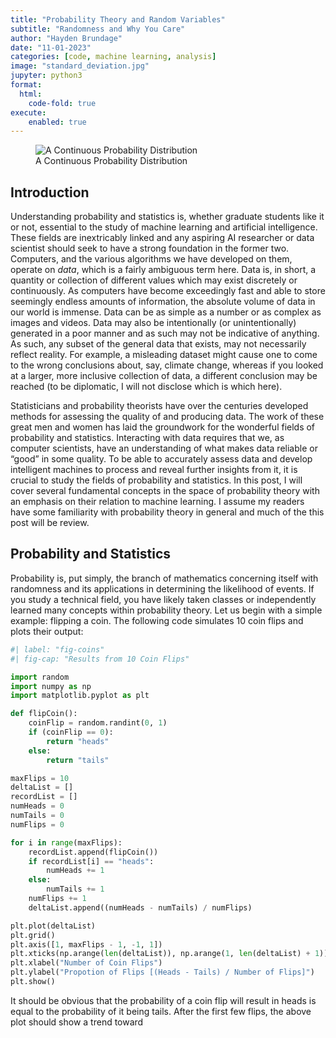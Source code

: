 ```yaml
---
title: "Probability Theory and Random Variables"
subtitle: "Randomness and Why You Care"
author: "Hayden Brundage"
date: "11-01-2023"
categories: [code, machine learning, analysis]
image: "standard_deviation.jpg"
jupyter: python3
format:
  html:
    code-fold: true
execute:
    enabled: true
---
```


![A Continuous Probability Distribution](standard_deviation.jpg)

## Introduction
Understanding probability and statistics is, whether graduate students like it or not, essential to the study of machine learning and artificial intelligence. These fields are inextricably linked and any aspiring AI researcher or data scientist should seek to have a strong foundation in the former two. Computers, and the various algorithms we have developed on them, operate on *data*, which is a fairly ambiguous term here. Data is, in short, a quantity or collection of different values which may exist discretely or continuously. As computers have become exceedingly fast and able to store seemingly endless amounts of information, the absolute volume of data in our world is immense. Data can be as simple as a number or as complex as images and videos. Data may also be intentionally (or unintentionally) generated in a poor manner and as such may not be indicative of anything. As such, any subset of the general data that exists, may not necessarily reflect reality. For example, a misleading dataset might cause one to come to the wrong conclusions about, say, climate change, whereas if you looked at a larger, more inclusive collection of data, a different conclusion may be reached (to be diplomatic, I will not disclose which is which here).

Statisticians and probability theorists have over the centuries developed methods for assessing the quality of and producing data. The work of these great men and women has laid the groundwork for the wonderful fields of probability and statistics. Interacting with data requires that we, as computer scientists, have an understanding of what makes data reliable or "good" in some quality. To be able to accurately assess data and develop intelligent machines to process and reveal further insights from it, it is crucial to study the fields of probability and statistics. In this post, I will cover several fundamental concepts in the space of probability theory with an emphasis on their relation to machine learning. I assume my readers have some familiarity with probability theory in general and much of the this post will be review. 

## Probability and Statistics
Probability is, put simply, the branch of mathematics concerning itself with randomness and its applications in determining the likelihood of events. If you study a technical field, you have likely taken classes or independently learned many concepts within probability theory. Let us begin with a simple example: flipping a coin. The following code simulates 10 coin flips and plots their output:

```python
#| label: "fig-coins"
#| fig-cap: "Results from 10 Coin Flips"

import random
import numpy as np
import matplotlib.pyplot as plt

def flipCoin():
    coinFlip = random.randint(0, 1)
    if (coinFlip == 0):
        return "heads"
    else:
        return "tails"

maxFlips = 10
deltaList = []
recordList = []
numHeads = 0
numTails = 0
numFlips = 0

for i in range(maxFlips):
    recordList.append(flipCoin())
    if recordList[i] == "heads":
        numHeads += 1
    else:
        numTails += 1
    numFlips += 1
    deltaList.append((numHeads - numTails) / numFlips)

plt.plot(deltaList)
plt.grid()
plt.axis([1, maxFlips - 1, -1, 1])
plt.xticks(np.arange(len(deltaList)), np.arange(1, len(deltaList) + 1))
plt.xlabel("Number of Coin Flips")
plt.ylabel("Propotion of Flips [(Heads - Tails) / Number of Flips]")
plt.show()
```

It should be obvious that the probability of a coin flip will result in heads is equal to the probability of it being tails. After the first few flips, the above plot should show a trend toward